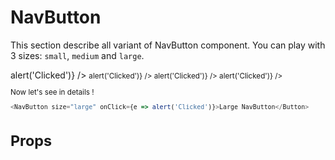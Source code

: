 
<Meta title="Atoms|NavButton" component={NavButton} />

# NavButton

This section describe all variant of NavButton component. You can play with 3 sizes: `small`, `medium` and `large`.

<div style={{ display: 'flex', justifyContent: 'space-between', width: '600px' }}>
    <CheckedNavButton onClick={e => alert('Clicked')} />
    <Small onClick={e => alert('Clicked')} />
    <Medium onClick={e => alert('Clicked')} />
    <Large onClick={e => alert('Clicked')} />
</div>

Now let's see in details !

```javascript
<NavButton size="large" onClick={e => alert('Clicked')}>Large NavButton</Button>
```

# Props

<Props of={NavButton} />